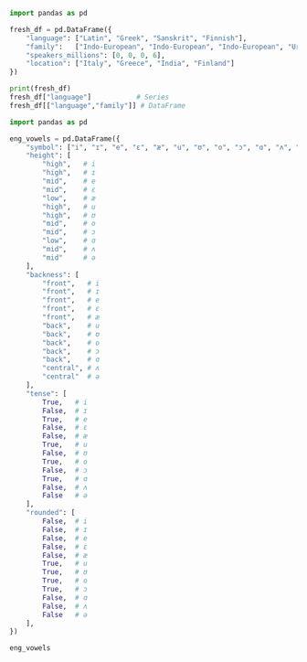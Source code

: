 ```python
import pandas as pd

fresh_df = pd.DataFrame({
    "language": ["Latin", "Greek", "Sanskrit", "Finnish"],
    "family":   ["Indo-European", "Indo-European", "Indo-European", "Uralic"],
    "speakers_millions": [0, 0, 0, 6],
    "location": ["Italy", "Greece", "India", "Finland"]
})

print(fresh_df)
fresh_df["language"]           # Series
fresh_df[["language","family"]] # DataFrame
```

```python
import pandas as pd

eng_vowels = pd.DataFrame({
    "symbol": ["i", "ɪ", "e", "ɛ", "æ", "u", "ʊ", "o", "ɔ", "ɑ", "ʌ", "ə"],
    "height": [
        "high",   # i
        "high",   # ɪ
        "mid",    # e
        "mid",    # ɛ
        "low",    # æ
        "high",   # u
        "high",   # ʊ
        "mid",    # o
        "mid",    # ɔ
        "low",    # ɑ
        "mid",    # ʌ
        "mid"     # ə
    ],
    "backness": [
        "front",   # i
        "front",   # ɪ
        "front",   # e
        "front",   # ɛ
        "front",   # æ
        "back",    # u
        "back",    # ʊ
        "back",    # o
        "back",    # ɔ
        "back",    # ɑ
        "central", # ʌ
        "central"  # ə
    ],
    "tense": [
        True,   # i
        False,  # ɪ
        True,   # e
        False,  # ɛ
        False,  # æ
        True,   # u
        False,  # ʊ
        True,   # o
        False,  # ɔ
        True,   # ɑ
        False,  # ʌ
        False   # ə
    ],
    "rounded": [
        False,  # i
        False,  # ɪ
        False,  # e
        False,  # ɛ
        False,  # æ
        True,   # u
        True,   # ʊ
        True,   # o
        True,   # ɔ
        False,  # ɑ
        False,  # ʌ
        False   # ə
    ],
})

eng_vowels

```
